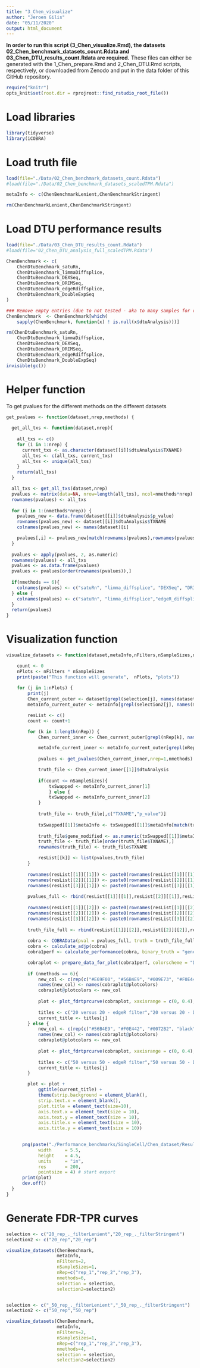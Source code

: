 ```yaml
---
title: "3_Chen_visualize"
author: "Jeroen Gilis"
date: "05/11/2020"
output: html_document
---
```


**In order to run this script (3_Chen_visualize.Rmd), the datasets 02_Chen_benchmark_datasets_count.Rdata and 03_Chen_DTU_results_count.Rdata are required.** These files can either be generated with the 1_Chen_prepare.Rmd and 2_Chen_DTU.Rmd scripts, respectively, or downloaded from Zenodo  and put in the data folder of this GitHub repository.

```r
require("knitr")
opts_knit$set(root.dir = rprojroot::find_rstudio_root_file())
```

# Load libraries

```r
library(tidyverse)
library(iCOBRA)
```

# Load truth file

```r
load(file="./Data/02_Chen_benchmark_datasets_count.Rdata")
#load(file="./Data/02_Chen_benchmark_datasets_scaledTPM.Rdata")

metaInfo <- c(ChenBenchmarkLenient,ChenBenchmarkStringent)

rm(ChenBenchmarkLenient,ChenBenchmarkStringent)
```

# Load DTU performance results

```r
load(file="./Data/03_Chen_DTU_results_count.Rdata")
#load(file='02_Chen_DTU_analysis_full_scaledTPM.Rdata')

ChenBenchmark <- c(
    ChenDtuBenchmark_satuRn,
    ChenDtuBenchmark_limmaDiffsplice,
    ChenDtuBenchmark_DEXSeq,
    ChenDtuBenchmark_DRIMSeq,
    ChenDtuBenchmark_edgeRdiffsplice,
    ChenDtuBenchmark_DoubleExpSeq
)

### Remove empty entries (due to not tested - aka to many samples for reasonable runtime)
ChenBenchmark  <- ChenBenchmark[which(
    sapply(ChenBenchmark, function(x) ! is.null(x$dtuAnalysis)))]

rm(ChenDtuBenchmark_satuRn,
    ChenDtuBenchmark_limmaDiffsplice,
    ChenDtuBenchmark_DEXSeq,
    ChenDtuBenchmark_DRIMSeq,
    ChenDtuBenchmark_edgeRdiffsplice,
    ChenDtuBenchmark_DoubleExpSeq)
invisible(gc())
```

# Helper function 
To get pvalues for the different methods on the different datasets

```r
get_pvalues <- function(dataset,nrep,nmethods) {
  
  get_all_txs <- function(dataset,nrep){
  
    all_txs <- c()
    for (i in 1:nrep) {
      current_txs <- as.character(dataset[[i]]$dtuAnalysis$TXNAME)
      all_txs <- c(all_txs, current_txs)
      all_txs <- unique(all_txs)
    }
    return(all_txs)
  }

  all_txs <- get_all_txs(dataset,nrep)
  pvalues <- matrix(data=NA, nrow=length(all_txs), ncol=nmethods*nrep)
  rownames(pvalues) <- all_txs
  
  for (i in 1:(nmethods*nrep)) {
    pvalues_new <- data.frame(dataset[[i]]$dtuAnalysis$p_value)
    rownames(pvalues_new) <- dataset[[i]]$dtuAnalysis$TXNAME
    colnames(pvalues_new) <- names(dataset)[i]

    pvalues[,i] <- pvalues_new[match(rownames(pvalues),rownames(pvalues_new)),1]
  }
  
  pvalues <- apply(pvalues, 2, as.numeric)
  rownames(pvalues) <- all_txs
  pvalues <- as.data.frame(pvalues)
  pvalues <- pvalues[order(rownames(pvalues)),]
  
  if(nmethods == 6){
    colnames(pvalues) <- c("satuRn", "limma_diffsplice", "DEXSeq", "DRIMSeq","edgeR_diffsplice", "DoubleExpSeq")
  } else {
    colnames(pvalues) <- c("satuRn", "limma_diffsplice","edgeR_diffsplice", "DoubleExpSeq")
  }
  return(pvalues)
}
```

# Visualization function

```r
visualize_datasets <- function(dataset,metaInfo,nFilters,nSampleSizes,nRep,nmethods,selection,selection2) {

    count <- 0
    nPlots <- nFilters * nSampleSizes
    print(paste("This function will generate",  nPlots, "plots"))
  
    for (j in 1:nPlots) {
        print(j)
        Chen_current_outer <- dataset[grepl(selection[j], names(dataset))]
        metaInfo_current_outer <- metaInfo[grepl(selection2[j], names(metaInfo))]

        resList <- c()
        count <- count+1

        for (k in 1:length(nRep)) {
            Chen_current_inner <- Chen_current_outer[grepl(nRep[k], names(Chen_current_outer))]

            metaInfo_current_inner <- metaInfo_current_outer[grepl(nRep[k], names(metaInfo_current_outer))]
    
            pvalues <- get_pvalues(Chen_current_inner,nrep=1,nmethods)

            truth_file <- Chen_current_inner[[1]]$dtuAnalysis
    
            if(count <= nSampleSizes){
                txSwapped <- metaInfo_current_inner[1]          
                } else {
                txSwapped <- metaInfo_current_inner[2]
            }
    
            truth_file <- truth_file[,c("TXNAME","p_value")]
    
            txSwapped[[1]]$metaInfo <- txSwapped[[1]]$metaInfo[match(truth_file$TXNAME,txSwapped[[1]]$metaInfo$TXNAME),]
    
            truth_file$gene_modified <- as.numeric(txSwapped[[1]]$metaInfo$txSwapped)
            truth_file <- truth_file[order(truth_file$TXNAME),]
            rownames(truth_file) <- truth_file$TXNAME

            resList[[k]] <- list(pvalues,truth_file)
        }
        
        rownames(resList[[1]][[1]]) <- paste0(rownames(resList[[1]][[1]]), "_1")
        rownames(resList[[2]][[1]]) <- paste0(rownames(resList[[2]][[1]]), "_2")
        rownames(resList[[3]][[1]]) <- paste0(rownames(resList[[3]][[1]]), "_3")
        
        pvalues_full <- rbind(resList[[1]][[1]],resList[[2]][[1]],resList[[3]][[1]])
        
        rownames(resList[[1]][[2]]) <- paste0(rownames(resList[[1]][[2]]), "_1")
        rownames(resList[[2]][[2]]) <- paste0(rownames(resList[[2]][[2]]), "_2")
        rownames(resList[[3]][[2]]) <- paste0(rownames(resList[[3]][[2]]), "_3")
        
        truth_file_full <- rbind(resList[[1]][[2]],resList[[2]][[2]],resList[[3]][[2]])
        
        cobra <- COBRAData(pval = pvalues_full, truth = truth_file_full)
        cobra <- calculate_adjp(cobra)
        cobra1perf <- calculate_performance(cobra, binary_truth = "gene_modified", cont_truth = "none", splv = "none", aspects = c("fdrtpr", "fdrtprcurve", "overlap"))

        cobraplot <- prepare_data_for_plot(cobra1perf, colorscheme = "Dark2", facetted = TRUE)
        
        if (nmethods == 6){
            new_col <- c(rep(c("#E69F00", "#56B4E9", "#009E73", "#F0E442", "#0072B2", "black", "#999999"),4),rep("white",14))
            names(new_col) <- names(cobraplot@plotcolors)
            cobraplot@plotcolors <- new_col
    
            plot <- plot_fdrtprcurve(cobraplot, xaxisrange = c(0, 0.4), yaxisrange = c(0,1))
    
            titles <- c("20 versus 20 - edgeR filter","20 versus 20 - DRIMSeq filter")
            current_title <- titles[j]
        } else {
            new_col <- c(rep(c("#56B4E9", "#F0E442", "#0072B2", "black", "#999999"),4),rep("white",10))
            names(new_col) <- names(cobraplot@plotcolors)
            cobraplot@plotcolors <- new_col
    
            plot <- plot_fdrtprcurve(cobraplot, xaxisrange = c(0, 0.4), yaxisrange = c(0,1))
    
            titles <- c("50 versus 50 - edgeR filter","50 versus 50 - DRIMSeq filter")
            current_title <- titles[j]
        }

        plot <- plot + 
            ggtitle(current_title) +
            theme(strip.background = element_blank(),
            strip.text.x = element_blank(),
            plot.title = element_text(size=10),
            axis.text.x = element_text(size = 10),
            axis.text.y = element_text(size = 10),
            axis.title.x = element_text(size = 10),
            axis.title.y = element_text(size = 10))
        

      png(paste("./Performance_benchmarks/SingleCell/Chen_dataset/Results/FDRTPR_", selection2[j], "_", sub("^[^f]*", "", selection[j]), "_count.png", sep = ""),
            width     = 5.5,
            height    = 4.5,
            units     = "in",
            res       = 200,
            pointsize = 4) # start export
      print(plot)
      dev.off()
  }
}
```

# Generate FDR-TPR curves

```r
selection <- c("20_rep_._filterLenient","20_rep_._filterStringent")
selection2 <- c("20_rep","20_rep")

visualize_datasets(ChenBenchmark,
                   metaInfo,
                   nFilters=2,
                   nSampleSizes=1,
                   nRep=c("rep_1","rep_2","rep_3"),
                   nmethods=6,
                   selection = selection,
                   selection2=selection2)


selection <- c("_50_rep_._filterLenient","_50_rep_._filterStringent")
selection2 <- c("50_rep","50_rep")

visualize_datasets(ChenBenchmark,
                   metaInfo,
                   nFilters=2,
                   nSampleSizes=1,
                   nRep=c("rep_1","rep_2","rep_3"),
                   nmethods=4,
                   selection = selection,
                   selection2=selection2)
```














